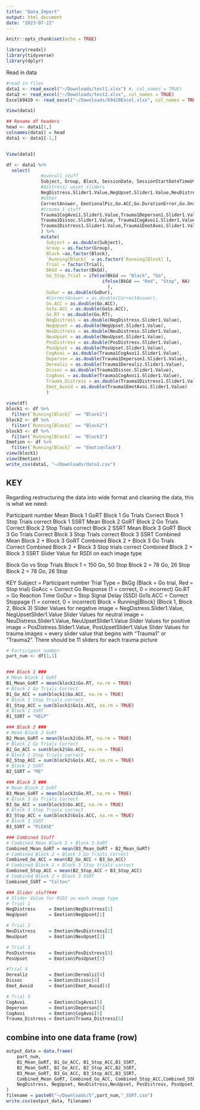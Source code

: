 ```yaml
---
title: "Data_Import"
output: html_document
date: "2023-07-22"
---
```


```r
knitr::opts_chunk$set(echo = TRUE)

library(readxl)
library(tidyverse)
library(dplyr)
```

Read in data
```r
#read in files
data1 <- read_excel("~/Downloads/test1.xlsx") #, col_names = TRUE)
data2 <- read_excel("~/Downloads/test2.xlsx", col_names = TRUE)
Excel69420 <- read_excel("~/Downloads/69420Excel.xlsx", col_names = TRUE)

View(data1)

## Rename df headers
head <- data1[1,]
colnames(data1) = head
data1 <- data1[-1,]


View(data1)

df <- data1 %>%
  select(
             #overall stuff
             Subject, Group, Block, SessionDate, SessionStartDateTimeUtc,GoCorrect:InitGoRT, PercentStop,PracticeBlock:StopCorr,Trial,BkGd,GoDur,
             #distress/ upset sliders
             NegDistress.Slider1.Value,NegUpset.Slider1.Value,NeuDistress.Slider1.Value,NeuUpset.Slider1.Value, PosDistress.Slider1.Value,PosUpset.Slider1.Value, 
             #other 
             CorrectAnswer, EmotionalPic,Go.ACC,Go.DurationError,Go.OnsetTime,Go.RT, Go1s.ACC,
             #trauma 1 stuff
             Trauma1CogAvoi1.Slider1.Value,Trauma1Deperson1.Slider1.Value,Trauma1Derealiz.Slider1.Value,
             Trauma1Dissoc.Slider1.Value, Trauma1CogAvoi1.Slider1.Value,
             Trauma1Distress1.Slider1.Value,Trauma1EmotAvoi.Slider1.Value
             ) %>%
             mutate(
               Subject = as.double(Subject),
               Group = as.factor(Group),
               Block =as.factor(Block),
               `Running[Block]` = as.factor(`Running[Block]`),
               Trial = factor(Trial),
               BkGd = as.factor(BkGd),
               Go_Stop_Trial = ifelse(BkGd == "Black", "Go",
                                    ifelse(BkGd == "Red", "Stop", NA)
                                      ),
               GoDur = as.double(GoDur),
               #CorrectAnswer = as.double(CorrectAnswer),
               Go.ACC = as.double(Go.ACC),
               Go1s.ACC = as.double(Go1s.ACC),
               Go.RT = as.double(Go.RT),
               NegDistress = as.double(NegDistress.Slider1.Value),
               NegUpset = as.double(NegUpset.Slider1.Value),
               NeuDistress = as.double(NeuDistress.Slider1.Value),
               NeuUpset = as.double(NeuUpset.Slider1.Value),
               PosDistress = as.double(PosDistress.Slider1.Value),
               PosUpset = as.double(PosUpset.Slider1.Value),
               CogAvoi = as.double(Trauma1CogAvoi1.Slider1.Value),
               Deperson = as.double(Trauma1Deperson1.Slider1.Value),
               Derealiz = as.double(Trauma1Derealiz.Slider1.Value),
               Dissoc = as.double(Trauma1Dissoc.Slider1.Value), 
               CogAvoi = as.double(Trauma1CogAvoi1.Slider1.Value),
               Trauma_Distress = as.double(Trauma1Distress1.Slider1.Value),
               Emot_Avoid = as.double(Trauma1EmotAvoi.Slider1.Value)
               )
               
view(df)
block1 <- df %>%
  filter(`Running[Block]` == "Block1")
block2 <- df %>%
  filter(`Running[Block]` == "Block2")
block3 <- df %>%
  filter(`Running[Block]` == "Block3")
Emotion <- df %>%
  filter(`Running[Block]` == "EmotionTask")
view(block1)
view(Emotion)
write_csv(data1, "~/Downloads/data1.csv")
```

## KEY

Regarding restructuring the data into wide format and cleaning the data, this is what we need:

Participant number
Mean Block 1 GoRT
Block 1 Go Trials Correct
Block 1 Stop Trials correct
Block 1 SSRT
Mean Block 2 GoRT
Block 2 Go Trials Correct
Block 2 Stop Trials correct
Block 2 SSRT
Mean Block 3 GoRT
Block 3 Go Trials Correct
Block 3 Stop Trials correct
Block 3 SSRT
Combined Mean Block 2 + Block 3 GoRT
Combined Block 2 + Block 3 Go Trials Correct
Combined Block 2 + Block 3 Stop trials correct
Combined Block 2 + Block 3 SSRT
Slider Value for RSDI on each image type

Block Go vs Stop Trials
Block 1 = 150 Go, 50 Stop
Block 2 = 78 Go, 26 Stop
Block 2 = 78 Go, 26 Stop

KEY
Subject = Participant number
Trial Type = BkGg (Black = Go trial, Red = Stop trial)
GoAcc = Correct Go Response (1 = correct, 0 = incorrect)
Go.RT = Go Reaction Time 
GoDur = Stop Signal Delay (SSD)
Go1s.ACC = Correct Stoppage (1 = correct, 0 = incorrect)
Block = Running[Block] (Block 1, Block 2, Block 3)
Slider Values for negative image = NegDistress.Slider1.Value, NegUpsetSlider1.Value
Slider Values for neutral image = NeuDistress.Slider1.Value, NeuUpsetSlider1.Value
Slider Values for positive image = PosDistress.Slider1.Value, PosUpsetSlider1.Value
Slider Values for trauma images = every slider value that begins with "Trauma1" or "Trauma2". There should be 11 sliders for each trauma picture

```r
# Participant number
part_num <- df[1,1]


### Block 1 ###
# Mean Block 1 GoRT
B1_Mean_GoRT = mean(block1$Go.RT, na.rm = TRUE)
# Block 1 Go Trials Correct
B1_Go_ACC = sum(block1$Go.ACC, na.rm = TRUE)
# Block 1 Stop Trials correct
B1_Stop_ACC = sum(block1$Go1s.ACC, na.rm = TRUE)
# Block 1 SSRT
B1_SSRT = "HELP"

### Block 2 ###
# Mean Block 2 GoRT
B2_Mean_GoRT = mean(block2$Go.RT, na.rm = TRUE)
# Block 2 Go Trials Correct
B2_Go_ACC = sum(block2$Go.ACC, na.rm = TRUE)
# Block 2 Stop Trials correct
B2_Stop_ACC = sum(block2$Go1s.ACC, na.rm = TRUE)
# Block 2 SSRT
B2_SSRT = "ME"

### Block 3 ###
# Mean Block 3 GoRT
B3_Mean_GoRT = mean(block3$Go.RT, na.rm = TRUE)
# Block 3 Go Trials Correct
B3_Go_ACC = sum(block3$Go.ACC, na.rm = TRUE)
# Block 3 Stop Trials correct
B3_Stop_ACC = sum(block3$Go1s.ACC, na.rm = TRUE)
# Block 3 SSRT
B3_SSRT = "PLEASE"

### Combined Stuff
# Combined Mean Block 2 + Block 3 GoRT
Combined_Mean_GoRT = mean(B3_Mean_GoRT + B2_Mean_GoRT)
# Combined Block 2 + Block 3 Go Trials Correct
Combined_Go_ACC = mean(B2_Go_ACC + B3_Go_ACC)
# Combined Block 2 + Block 3 Stop trials correct
Combined_Stop_ACC = mean(B2_Stop_ACC + B3_Stop_ACC)
# Combined Block 2 + Block 3 SSRT
Combined_SSRT = "Colton"

### Slider stuff###
# Slider Value for RSDI on each image type
# Trial 1
NegDistress     = Emotion$NegDistress[1]
NegUpset        = Emotion$NegUpset[1]

# Trial 2
NeuDistress     = Emotion$NeuDistress[2]
NeuUpset        = Emotion$NeuUpset[2]

# Trial 3
PosDistress     = Emotion$PosDistress[3]
PosUpset        = Emotion$PosUpset[3]

#Trial 4
Derealiz        = Emotion$Derealiz[4] 
Dissoc          = Emotion$Dissoc[4]
Emot_Avoid      = Emotion$Emot_Avoid[4] 

# Trial 5
CogAvoi         = Emotion$CogAvoi[5]
Deperson        = Emotion$Deperson[5] 
CogAvoi         = Emotion$CogAvoi[5] 
Trauma_Distress = Emotion$Trauma_Distress[5] 

```

## combine into one data frame (row)
```r
output_data = data.frame(
    part_num, 
    B1_Mean_GoRT, B1_Go_ACC, B1_Stop_ACC,B1_SSRT,
    B2_Mean_GoRT, B2_Go_ACC, B2_Stop_ACC,B2_SSRT,
    B3_Mean_GoRT, B3_Go_ACC, B3_Stop_ACC,B3_SSRT,
    Combined_Mean_GoRT, Combined_Go_ACC, Combined_Stop_ACC,Combined_SSRT,
    NegDistress, NegUpset, NeuDistress,NeuUpset, PosDistress, PosUpset, CogAvoi, Deperson, Derealiz, Dissoc, CogAvoi, Trauma_Distress, Emot_Avoid 
)
filename = paste0("~/Downloads/S",part_num,"_SSRT.csv")
write.csv(output_data, filename)
```



